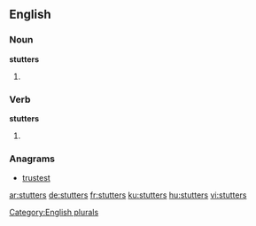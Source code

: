 
==English==

===Noun===
'''stutters'''

# {{plural of |[[stutter]]}}

===Verb===
'''stutters'''

# {{third-person singular of|stutter}}

===Anagrams===
* [[trustest#English|trustest]]

[[Category:English plurals]]

[[ar:stutters]]
[[de:stutters]]
[[fr:stutters]]
[[ku:stutters]]
[[hu:stutters]]
[[vi:stutters]]
